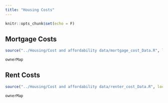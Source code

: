 ```yaml
---
title: "Housing Costs"
---
```


```r
knitr::opts_chunk$set(echo = F)
```

## Mortgage Costs
```r
source("../Housing/Cost and affordability data/mortgage_cost_Data.R", local = knitr::knit_global())

```

```r
ownerMap

```

## Rent Costs
```r
source("../Housing/Cost and affordability data/renter_cost_Data.R", local = knitr::knit_global())

```

```r
ownerMap

```
